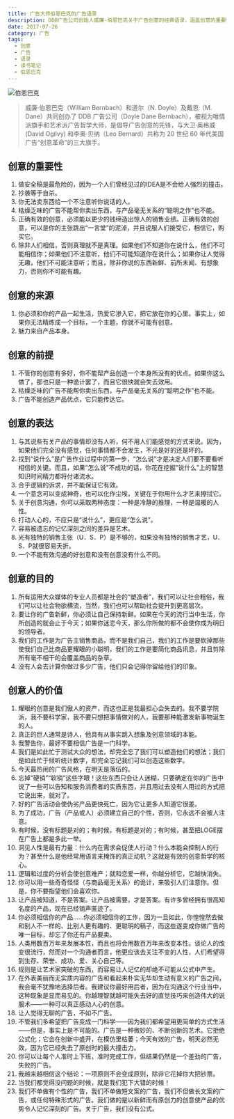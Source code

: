 ```yaml
---
title: 广告大师伯恩巴克的广告语录
description: DDB广告公司创始人威廉·伯恩巴克关于广告创意的经典语录，涵盖创意的重要性、来源、表达和目的等多个维度的洞见
date: 2017-07-26
category: 广告
tags:
  - 创意
  - 广告
  - 语录
  - 读书笔记
  - 伯恩巴克
---
```


![伯恩巴克](https://img.dava.cc/img/伯恩巴克.png)

> 威廉·伯恩巴克（William Bernbach）和道尔（N. Doyle）及戴恩（M. Dane）共同创办了 DDB 广告公司（Doyle Dane Bernbach），被视为唯情派旗手和艺术派广告哲学大师，是倡导广告创意的先锋，与大卫·奥格威 (David Ogilvy) 和李奥·贝纳（Leo Bernard）共称为 20 世纪 60 年代美国广告“创意革命”的三大旗手。

## 创意的重要性

1. 做安全稿是最危险的，因为一个人们曾经见过的IDEA是不会给人强烈的撞击。
2. 抄袭等于自杀。
3. 你无法卖东西给一个不注意听你说话的人。
4. 枯燥乏味的广告不能帮你卖出东西，与产品毫无关系的“聪明之作”也不能。
5. 正确有效的创意，必须能以更少的钱缔造出惊人的销售业绩。正确有效的创意，可以是你的主张跳出“一言堂”的泥淖，并且说服人们接受它，相信它，购买它。
6. 除非人们相信，否则真理就不是真理。如果他们不知道你在说什么，他们不可能相信你；如果他们不注意听，他们不可能知道你在说什么；如果你让人觉得无趣，他们不可能注意听；而且，除非你说的东西新鲜、前所未闻、有想象力，否则你不可能有趣。

## 创意的来源

1. 你必须和你的产品一起生活，热爱它渗入它，把它放在你的心里。事实上，如果你无法精炼成一个目标，一个主题，你就不可能有创意。
2. 魅力来自产品本身。

## 创意的前提

1. 不管你的创意有多好，你不能帮产品创造一个本身所没有的优点。如果你这么做了，那也只是一种诡计罢了，而且它很快就会失去效用。
2. 枯燥乏味的广告不能帮你卖出东西，与产品毫无关系的“聪明之作”也不能。
3. 广告不能创造产品优点，它只能传达它。

## 创意的表达

1. 与其说些有关产品的事情却没有人听，何不用人们能感觉的方式来说。因为，如果他们完全没有感觉，任何事情都不会发生，不光是好的还是坏的。
2. 找到“说什么”是广告作业过程中的第一步，“怎么说”才是决定人们要不要看听相信的关键。而且，如果“怎么说”不成功的话，你花在挖掘“说什么”上的智慧知识时间精力都将付诸流水。
3. 合乎逻辑的诉求，并不能保证它有效。
4. 一个意念可以变成神奇，也可以化作尘埃，关键在于你用什么才艺来擦拭它。
5. 关于创意沟通，你可以采取两种态度：一种是冷静的推理，一种是温暖的人性。
6. 打动人心的，不应只是“说什么”，更应是“怎么说”。
7. 容易被遗忘的记忆深刻之间的差异是艺术。
8. 光有独特的销售主张（U．S．P）是不够的，如果没有独特的销售才艺，U．S．P就很容易夭折。
9. 一个不能有效沟通的好创意和没有创意没有什么不同。

## 创意的目的

1. 所有运用大众媒体的专业人员都是社会的“塑造者”，我们可以让社会粗俗，我们可以让社会物欲横流，当然，我们也可以帮助社会提升到更高层次。
2. 要让你的广告新鲜，你必须让自己保持新鲜。如果在今天的流行当中生活，你所创造的就会止于今天；如果你迷恋今天，那么你所做的都不会使你成为明日的领导者。
3. 我们的工作是为广告主销售商品，而不是我们自己，我们的工作是要砍掉那些使我们自己比商品更耀眼的小聪明，我们的工作是要简化商品讯息，并且剪除所有毫不相干的会覆盖商品的杂草。
4. 没有人会去计算你做过多少广告，他们只会记得你留给他们的印象。

## 创意人的价值

1. 耀眼的创意是我们傲人的资产，而这也正是我最担心会失去的。我不要学院派，我不要科学家，我不要只想把事情做对的人，我要那种能激发新事物诞生的人。
2. 真正的巨人通常是诗人，他具有从事实跳入想象及创意领域的本能。
3. 我警告你，最好不要相信广告是一门科学。
4. 我们是如此忙于测试大众的想法，却完全忘了我们可以塑造他们的想法；我们是如此忙于倾听统计数字，却完全忘记我们可以创造这些数字。
5. 今天最热闹的广告风格，在明天是落伍的。
6. 忘掉“硬销”“软销”这些字眼！这些东西只会让人迷糊，只要确定在你的广告中说了一些可以告知和服务消费者的实质东西，并且用过去没有人用过的方式把它说出来，就对了。
7. 好的广告活动会使伪劣产品更快死亡，因为它让更多人知道它很差。
8. 为了成功，广告（产品或人）必须建立自己的个性，否则，它永远不会被人注意。
9. 有时候，没有标题是对的；有时候，有标题是对的；有时候，甚至把LOGE摆在广告上都是多此一举。
10. 洞见人性是最有力量：什么内在需求会促使人行动？什么本能会控制人的行为？甚至什么是他经常用语言来掩饰的真正动机？这就是有效的创意哲学的核心。
11. 逻辑和过度的分析会使创意难产；就和恋爱一样，你越分析它，它越快消失。
12. 你可以用一些奇奇怪怪（与商品毫无关系）的诡计，来吸引人们注意你。但是，你不要指望他们会喜欢你。
13. 让产品被知道，不是答案。让产品被需要，才是答案。有许多曾经拥有很高知名度的产品，现在已经销声匿迹了。
14. 你必须相信你的产品……你必须相信你的工作，因为一旦如此，你惶惶然去做和别人不一样的、比别人更有趣的、更聪明的稿子，而这些遂变成你做广告的唯一目标，却忘了你还有产品要卖。
15. 人类用数百万年来发展本性，而且也将会用数百万年来改变本性。谈论人的改变很流行，然而对一个沟通者而言，他更应该去关注不变的人性，人们希望得到生存、荣誉、成功、爱、关心自己等。
16. 规则是让艺术家突破的东西，而容易让人记忆的却绝不可能从公式中产生。
17. 在外表美丽而无实质内容的广告和看起来朴实无华却生动有意义的广告之间，我会毫不犹豫地选择后者。我建议你最好用后者，因为在沟通这个行业当中，这种现象是显而易见的。你越理智就越可能失去好的直觉技巧来创造伟大的说服术——一种可以真正感动人心的创意。
18. 让人觉得无聊的广告，不如不广告。
19. 不管我们多希望把广告变成一门科学——因为我们都希望用更简单的方式生活——但是，事实上是不可能的。广告是一种微妙的、不断创新的艺术。它拒绝公式化；它会在创新中盛开，在模仿里枯萎；今天有效的广告，明天必然无效，因为它已经失去了原创时的最大撞击力。
20. 你可以让每个人准时上下班，准时完成工作，但结果仍然是一个差劲的广告，失败的广告。
21. 我越来越相信这个结论：一项原则不会变成原则，除非它花掉你大把钞票。
22. 当我们都觉得没问题的时候，就是我们犯下大错的时候！
23. 我们不单做有个性的广告，我们不单做短文案的广告，我们不但做长文案的广告，或任何特殊形式的广告。我们做的是以新鲜而有原创力的创意使产品的优势令人记忆深刻的广告。关于广告，我们没有公式。
